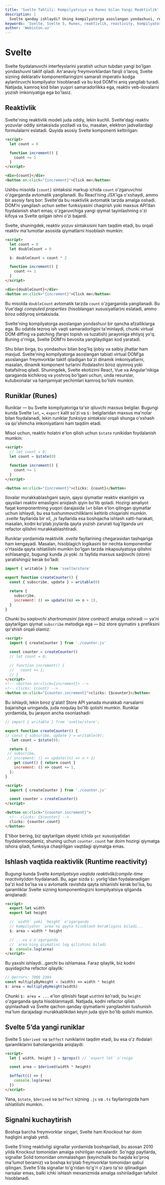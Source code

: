 ```yaml
---
title: 'Svelte Tahlili: Kompilyatsiya va Runes bilan Yangi Reaktivlik'
description: |
  Svelte qanday ishlaydi? Uning kompilyatorga asoslangan yondashuvi, reaktivligi va Svelte 5'dagi yangi Runes (`$state`, `$derived`) haqida bilib oling.
keywords: 'Svelte, Svelte 5, Runes, reaktivlik, reactivity, kompilyator, compiler, $state, $derived, $effect, JavaScript framework, webiston'
author: 'Webiston.uz'
---
```


# Svelte

Svelte foydalanuvchi interfeyslarini yaratish uchun tubdan yangi bo'lgan yondashuvni taklif qiladi. An'anaviy freymvorklardan farqli o'laroq, Svelte sizning deklarativ komponentlaringizni samarali imperativ kodga aylantiruvchi kompilyator hisoblanadi va bu kod DOM’ni aniq yangilab turadi. Natijada, kamroq kod bilan yuqori samaradorlikka ega, reaktiv veb-ilovalarni yozish imkoniyatiga ega bo'lasiz.

## Reaktivlik

Svelte'ning reaktivlik modeli juda oddiy, lekin kuchli. Svelte'dagi reaktiv yozuvlar oddiy sintaksisda yoziladi va bu, masalan, elektron jadvallardagi formulalarni eslatadi. Quyida asosiy Svelte komponenti keltirilgan:

```html copy
<script>
  let count = 0

  function increment() {
    count += 1
  }
</script>

<div>{count}</div>
<button on:click="{increment}">Click me</button>
```

Ushbu misolda `{count}` sintaksisi markup ichida `count` o'zgaruvchisi o'zgarganda avtomatik yangilanadi. Bu React’ning JSX’iga o'xshaydi, ammo bir asosiy farq bor: Svelte'da bu reaktivlik avtomatik tarzda amalga oshadi. DOM’ni yangilash uchun setter funksiyasini chaqirish yoki maxsus API’dan foydalanish shart emas; o'zgaruvchiga yangi qiymat tayinlashning o'zi kifoya va Svelte qolgan ishni o'zi bajardi.

Svelte, shuningdek, reaktiv yozuv sintaksisini ham taqdim etadi, bu orqali reaktiv ma'lumotlar asosida qiymatlarni hisoblash mumkin:

```html copy
<script>
  let count = 0
  let doubleCount = 0

  $: doubleCount = count * 2

  function increment() {
    count += 1
  }
</script>

<div>{doubleCount}</div>
<button on:click="{increment}">Click me</button>
```

Bu misolda `doubleCount` avtomatik tarzda `count` o'zgarganida yangilanadi. Bu Vue'dagi _computed properties_ (hisoblangan xususiyatlar)ni eslatadi, ammo biroz oddiyroq sintaksisda.

Svelte'ning kompilyatorga asoslangan yondashuvi bir qancha afzalliklarga ega. Bu odatda tezroq ish vaqti samaradorligini ta'minlaydi, chunki virtual DOM diffing va patching (farqni topish va tuzatish) jarayoniga ehtiyoj yo'q. Buning o'rniga, Svelte DOM’ni bevosita yangilaydigan kod yaratadi.

Shu bilan birga, bu yondashuv bilan bog'liq ijobiy va salbiy jihatlar ham mavjud. Svelte'ning kompilyatorga asoslangan tabiati virtual DOM’ga asoslangan freymvorklar taklif qiladigan ba'zi dinamik imkoniyatlarni, masalan, dinamik komponent turlarini ifodalashni biroz qiyinroq yoki batafsilroq qiladi. Shuningdek, Svelte ekotizimi React, Vue va Angular’nikiga qaraganda kichikroq va yoshroq bo'lgani uchun, unda resurslar, kutubxonalar va hamjamiyat yechimlari kamroq bo'lishi mumkin.

## Runiklar (Runes)

Runiklar — bu Svelte kompilyatoriga ta'sir qiluvchi maxsus belgilar. Bugungi kunda Svelte `let`, `=`, `export` kalit so'zi va `$:` belgilaridan maxsus ma'nolar bilan foydalanadi, lekin runiklar _funksiya sintaksisi_ orqali shunga o'xshash va qo'shimcha imkoniyatlarni ham taqdim etadi.

Misol uchun, reaktiv holatni e'lon qilish uchun `$state` runikidan foydalanish mumkin:

```html copy {3}
<script>
  // let count = 0;
  let count = $state(0)

  function increment() {
    count += 1
  }
</script>

<button on:click="{increment}">clicks: {count}</button>
```

Ilovalar murakkablashgani sayin, qaysi qiymatlar reaktiv ekanligini va qaysilari reaktiv emasligini aniqlash qiyin bo'lib qoladi. Hozirgi amaliyot faqat komponentning yuqori darajasida `let` bilan e'lon qilingan qiymatlar uchun ishlaydi, bu esa tushunmovchiliklarni keltirib chiqarishi mumkin. _.svelte_ fayllarida bir xil, _.js_ fayllarida esa boshqacha ishlash xatti-harakati, masalan, kodni ko'plab joylarda qayta yozish zarurati tug'ilganda uni refactor qilishni murakkablashtiradi.

Runiklar yordamida reaktivlik _.svelte_ fayllarining chegarasidan tashqariga ham kengayadi. Masalan, hisoblagich logikasini bir nechta komponentlar o'rtasida qayta ishlatilishi mumkin bo'lgan tarzda inkapsulyatsiya qilishni xohlasangiz, bugungi kunda _.js_ yoki .ts faylida maxsus saqlovchi (store) yaratishingiz kerak bo'ladi:

```js copy
import { writable } from 'svelte/store'

export function createCounter() {
  const { subscribe, update } = writable(0)

  return {
    subscribe,
    increment: () => update((n) => n + 1),
  }
}
```

Chunki bu _saqlovchi shartnomasini (store contract)_ amalga oshiradi — ya'ni qaytarilgan qiymat `subscribe` metodiga ega — biz store qiymatini `$` prefiksini qo'shish orqali olamiz:

```html copy {2, 4, 13-14}
<script>
  import { createCounter } from './counter.js'

  const counter = createCounter()
  // let count = 0;

  // function increment() {
  //   count += 1;
  // }
</script>
<!-- <button on:click={increment}> -->
<!-- clicks: {count} -->
<button on:click="{counter.increment}">clicks: {$counter}</button>
```

Bu ishlaydi, lekin biroz g'alati! Store API yanada murakkab narsalarni bajarishga uringanda, juda noqulay bo'lib qolishi mumkin. Runiklar yordamida, bu jarayon ancha osonlashadi:

```js copy {5, 10-11}
// import { writable } from 'svelte/store';

export function createCounter() {
// const { subscribe, update } = writable(0);
   let count = $state(0);

  return {
 // subscribe,
 // increment: () => update((n) => n + 1)
    get count() { return count }
    increment: () => count += 1,
  };
}
```

```html copy {9}
<script>
  import { createCounter } from './counter.js'

  const counter = createCounter()
</script>

<button on:click="{counter.increment}">
  <!-- clicks: {$counter} -->
  clicks: {counter.count}
</button>
```

E'tibor bering, biz qaytarilgan obyekt ichida `get` xususiyatidan foydalanmoqdamiz, shuning uchun `counter.count` har doim hozirgi qiymatga ishora qiladi, funksiya chaqirilgan vaqtdagi qiymatga emas.

## Ishlash vaqtida reaktivlik (Runtime reactivity)

Bugungi kunda Svelte _kompilyatsiya vaqtida reaktivlik(compile-time reactivity)dan_ foydalanadi. Bu, agar sizda `$:` yorlig'idan foydalanadigan ba'zi kod bo'lsa va u avtomatik ravishda qayta ishlanishi kerak bo'lsa, bu qaramliklar Svelte sizning komponentingizni kompilyatsiya qilganda aniqlanadi:

```html copy
<script>
  export let width
  export let height

  // `width` yoki `height` o'zgarganda
  // kompilyator `area`ni qayta hisoblash kerakligini biladi...
  $: area = width * height

  // ...va u o'zgarganda
  // `area`ning qiymatini log qilishini biladi
  $: console.log(area)
</script>
```

Bu yaxshi ishlaydi...garchi bu ishlamasa. Faraz qilaylik, biz kodni quyidagicha refactor qilaylik:

```js copy
// @errors: 7006 2304
const multiplyByHeight = (width) => width * height
$: area = multiplyByHeight(width)
```

Chunki `$: area = ...` e'lon qilinishi faqat `width`ni ko'radi, bu `height` o'zgarganda qayta hisoblanmaydi. Natijada, kodni refactor qilish qiyinlashadi va Svelte qachon qanday qiymatlarni yangilashini tushunish ma'lum darajadagi murakkablikdan keyin juda qiyin bo'lib qolishi mumkin.

## Svelte 5’da yangi runiklar

Svelte 5 `$derived `va `$effect` runiklarini taqdim etadi, bu esa o'z ifodalari qaramliklarini baholanganida aniqlaydi:

```html copy
<script>
  let { width, height } = $props() // `export let` o'rniga

  const area = $derived(width * height)

  $effect(() => {
    console.log(area)
  })
</script>
```

Yana, `$state`, `$derived` va `$effect` sizning `.js` va `.ts` fayllaringizda ham ishlatilishi mumkin.

## Signalni kuchaytirish

Boshqa barcha freymvorklar singari, Svelte ham Knockout har doim haqligini anglab yetdi.

Svelte 5’ning reaktivligi signallar yordamida boshqariladi, bu asosan 2010 yilda Knockout tomonidan amalga oshirilgan narsalardir. So'nggi paytlarda, signallar Solid tomonidan ommalashgan (keyinchalik bu haqida ko'proq ma'lumot beramiz) va boshqa ko'plab freymvorklar tomonidan qabul qilingan. Svelte 5’da signallar to'g'ridan-to'g'ri o'zaro ta'sir qilinadigan narsalar emas, balki ichki ishlash mexanizmida amalga oshiriladigan tafsilot hisoblanadi.
